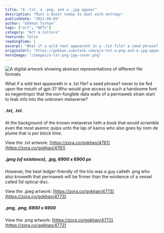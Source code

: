 ```yaml
---
title: "A .txt, a .png, and a .jpg appear"
description: "Mint a Quest today to duel with entropy"
publishDate: "2021-09-05"
author: "Gökhan Turhan"
tags: ["art", "NFTs"]
category: "Art & Culture"
featured: false
readingTime: 1
excerpt: "What if a wild text appeareth in a .txt file? a seed phrase? never to be fed upon the mouth of gpt-3? Who would give access to such a handsome font so negentropic that the non-fungible data walls of..."
originalUrl: "https://gokhan.substack.com/p/a-txt-a-png-and-a-jpg-appear"
heroImage: "/images/a-txt-png-jpg-cover.png"
---
```


![A digital artwork showing abstract representations of different file formats](/images/a-txt-png-jpg-cover.png)

What if a wild text appeareth in a .txt file? a seed phrase? never to be fed upon the mouth of gpt-3? Who would give access to such a handsome font so negentropic that the non-fungible data walls of a permaweb strain start to leak info into the unknown metaverse?

##### .txt, .txt.

At the background of the known metaverse lieth a book that would scramble even the most asemic quips unto the lap of kairos who also goes by nom de plume that is *per block time*.

View the .txt artwork: [https://zora.co/gokhan/4761](https://zora.co/gokhan/4761)

##### .jpeg (of existence), .jpg, 6900 x 6900 px

However, the best ledger-friendly of the trio was a guy calleth .png who also knoweth that permaweb will be firmer than the existence of a vessel called 5d optical disc.

View the .jpeg artwork: [https://zora.co/gokhan/4773](https://zora.co/gokhan/4773)

##### .png, .png, 6900 x 6900

View the .png artwork: [https://zora.co/gokhan/4772](https://zora.co/gokhan/4772)